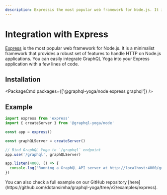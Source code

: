 ```yaml
---
description: Expressis the most popular web framework for Node.js. It is a minimalist framework that provides a robust set of features to handle HTTP on Node.js applications.
---
```



<LatestVersionNotice />

# Integration with Express

[Express](https://expressjs.com) is the most popular web framework for Node.js. It is a minimalist framework that provides a robust set of features to handle HTTP on Node.js applications.
You can easily integrate GraphQL Yoga into your Express application with a few lines of code.

## Installation

<PackageCmd packages={['@graphql-yoga/node express graphql']} />

## Example

```ts
import express from 'express'
import { createServer } from '@graphql-yoga/node'

const app = express()

const graphQLServer = createServer()

// Bind GraphQL Yoga to `/graphql` endpoint
app.use('/graphql', graphQLServer)

app.listen(4000, () => {
  console.log('Running a GraphQL API server at http://localhost:4000/graphql')
})
```

<Callout>
  You can also check a full example on our GitHub repository
  [here](https://github.com/dotansimha/graphql-yoga/tree/v2/examples/express).
</Callout>
